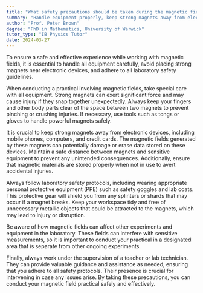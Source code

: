 ```yaml
---
title: "What safety precautions should be taken during the magnetic field practical?"
summary: "Handle equipment properly, keep strong magnets away from electronics, and adhere to all laboratory safety guidelines to ensure a safe working environment."
author: "Prof. Peter Brown"
degree: "PhD in Mathematics, University of Warwick"
tutor_type: "IB Physics Tutor"
date: 2024-03-27
---
```


To ensure a safe and effective experience while working with magnetic fields, it is essential to handle all equipment carefully, avoid placing strong magnets near electronic devices, and adhere to all laboratory safety guidelines.

When conducting a practical involving magnetic fields, take special care with all equipment. Strong magnets can exert significant force and may cause injury if they snap together unexpectedly. Always keep your fingers and other body parts clear of the space between two magnets to prevent pinching or crushing injuries. If necessary, use tools such as tongs or gloves to handle powerful magnets safely.

It is crucial to keep strong magnets away from electronic devices, including mobile phones, computers, and credit cards. The magnetic fields generated by these magnets can potentially damage or erase data stored on these devices. Maintain a safe distance between magnets and sensitive equipment to prevent any unintended consequences. Additionally, ensure that magnetic materials are stored properly when not in use to avert accidental injuries.

Always follow laboratory safety protocols, including wearing appropriate personal protective equipment (PPE) such as safety goggles and lab coats. This protective gear will shield you from any splinters or shards that may occur if a magnet breaks. Keep your workspace tidy and free of unnecessary metallic objects that could be attracted to the magnets, which may lead to injury or disruption.

Be aware of how magnetic fields can affect other experiments and equipment in the laboratory. These fields can interfere with sensitive measurements, so it is important to conduct your practical in a designated area that is separate from other ongoing experiments.

Finally, always work under the supervision of a teacher or lab technician. They can provide valuable guidance and assistance as needed, ensuring that you adhere to all safety protocols. Their presence is crucial for intervening in case any issues arise. By taking these precautions, you can conduct your magnetic field practical safely and effectively.
    
